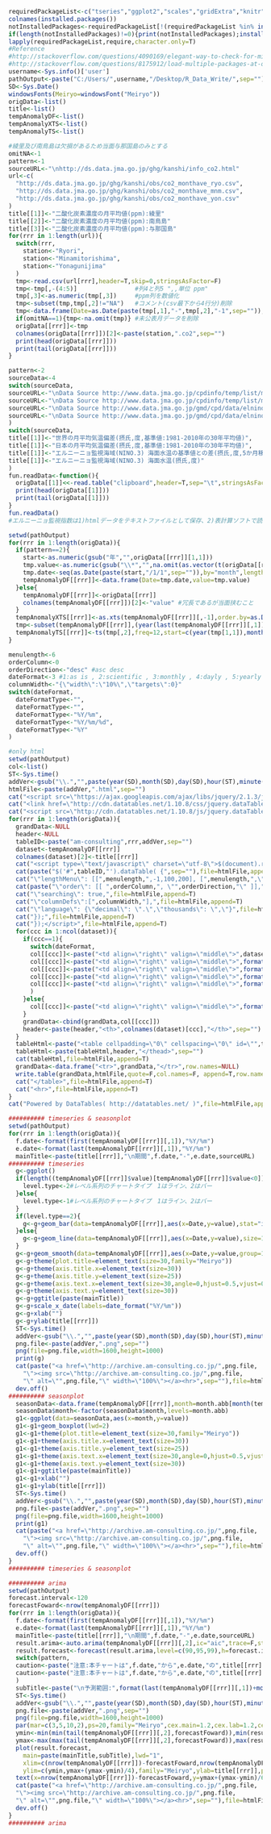 ```r
requiredPackageList<-c("tseries","ggplot2","scales","gridExtra","knitr","lubridate","reshape2","forecast","xts","dichromat","RColorBrewer","colorspace")
colnames(installed.packages())
notInstalledPackages<-requiredPackageList[!(requiredPackageList %in% installed.packages()[,"Package"])] #apply logical vector to requiredPackageList
if(length(notInstalledPackages)!=0){print(notInstalledPackages);install.packages(notInstalledPackages)}
lapply(requiredPackageList,require,character.only=T)
#Reference 
#http://stackoverflow.com/questions/4090169/elegant-way-to-check-for-missing-packages-and-install-them
#http://stackoverflow.com/questions/8175912/load-multiple-packages-at-once
username<-Sys.info()['user']
pathOutput<-paste("C:/Users/",username,"/Desktop/R_Data_Write/",sep="")
SD<-Sys.Date()
windowsFonts(Meiryo=windowsFont("Meiryo"))
origData<-list()
title<-list()
tempAnomalyDF<-list()
tempAnomalyXTS<-list()
tempAnomalyTS<-list()
```

```r
#綾里及び南鳥島は欠損があるため当面与那国島のみとする
omitNA<-1
pattern<-1
sourceURL<-"\nhttp://ds.data.jma.go.jp/ghg/kanshi/info_co2.html"
url<-c(
  "http://ds.data.jma.go.jp/ghg/kanshi/obs/co2_monthave_ryo.csv",
  "http://ds.data.jma.go.jp/ghg/kanshi/obs/co2_monthave_mnm.csv",
  "http://ds.data.jma.go.jp/ghg/kanshi/obs/co2_monthave_yon.csv"
)
title[[1]]<-"二酸化炭素濃度の月平均値(ppm):綾里"
title[[2]]<-"二酸化炭素濃度の月平均値(ppm):南鳥島"
title[[3]]<-"二酸化炭素濃度の月平均値(ppm):与那国島"
for(rrr in 1:length(url)){
  switch(rrr,
    station<-"Ryori",
    station<-"Minamitorishima",
    station<-"Yonagunijima"
  )  
  tmp<-read.csv(url[rrr],header=T,skip=0,stringsAsFactor=F)
  tmp<-tmp[,-(4:5)]                #列4と列5 ",,単位 ppm"
  tmp[,3]<-as.numeric(tmp[,3])     #ppm列を数値化
  tmp<-subset(tmp,tmp[,2]!="NA")   #コメント(csv最下から4行分)削除
  tmp<-data.frame(Date=as.Date(paste(tmp[,1],"-",tmp[,2],"-1",sep="")),co2=tmp[,3])
  if(omitNA==1){tmp<-na.omit(tmp)} #未公表月データを削除
  origData[[rrr]]<-tmp
  colnames(origData[[rrr]])[2]<-paste(station,".co2",sep="")
  print(head(origData[[rrr]]))
  print(tail(origData[[rrr]]))
}  
```

```r
pattern<-2
sourceData<-4
switch(sourceData,
sourceURL<-"\nData Source http://www.data.jma.go.jp/cpdinfo/temp/list/mon_wld.html",
sourceURL<-"\nData Source http://www.data.jma.go.jp/cpdinfo/temp/list/mon_jpn.html",
sourceURL<-"\nData Source http://www.data.jma.go.jp/gmd/cpd/data/elnino/index/dattab.html",
sourceURL<-"\nData Source http://www.data.jma.go.jp/gmd/cpd/data/elnino/index/dattab.html"
)  
switch(sourceData,
title[[1]]<-"世界の月平均気温偏差(摂氏,度,基準値:1981-2010年の30年平均値)",
title[[1]]<-"日本の月平均気温偏差(摂氏,度,基準値:1981-2010年の30年平均値)",
title[[1]]<-"エルニーニョ監視海域(NINO.3) 海面水温の基準値との差(摂氏,度,5か月移動平均値)",
title[[1]]<-"エルニーニョ監視海域(NINO.3) 海面水温(摂氏,度)"
)  
fun.readData<-function(){
  origData[[1]]<<-read.table("clipboard",header=T,sep="\t",stringsAsFactor=FALSE,na.strings=c("na","NA",99.9)) # 99.9をNAとはしていないソースか否か注意
  print(head(origData[[1]]))
  print(tail(origData[[1]]))
}
fun.readData()
#エルニーニョ監視指数は1)htmlデータをテキストファイルとして保存、2)表計算ソフトで読み込み(スペース区切り)、3)データ範囲をコピー、とする手順が必要。
```

```r
setwd(pathOutput)
for(rrr in 1:length(origData)){
  if(pattern==2){  
    start<-as.numeric(gsub("年","",origData[[rrr]][1,1]))
    tmp.value<-as.numeric(gsub("\\*","",na.omit(as.vector(t(origData[[rrr]][,-1])))))
    tmp.date<-seq(as.Date(paste(start,"/1/1",sep="")),by="month",length.out=length(tmp.value))
    tempAnomalyDF[[rrr]]<-data.frame(Date=tmp.date,value=tmp.value)
  }else{
    tempAnomalyDF[[rrr]]<-origData[[rrr]]
    colnames(tempAnomalyDF[[rrr]])[2]<-"value" #冗長であるが当面挟むこと
  }  
  tempAnomalyXTS[[rrr]]<-as.xts(tempAnomalyDF[[rrr]][,-1],order.by=as.Date(tempAnomalyDF[[rrr]]$Date))
  tmp<-subset(tempAnomalyDF[[rrr]],(year(last(tempAnomalyDF[[rrr]][,1]))-1000)<=year(tempAnomalyDF[[rrr]][,1]))
  tempAnomalyTS[[rrr]]<-ts(tmp[,2],freq=12,start=c(year(tmp[1,1]),month(tmp[1,1]))) 
}
```

```r
menulength<-6
orderColumn<-0
orderDirection<-"desc" #asc desc
dateFormat<-3 #1:as is , 2:scientific , 3:monthly , 4:dayly , 5:yearly
columnWidth<-"{\"width\":\"10%\",\"targets\":0}"
switch(dateFormat,
  dateFormatType<-"",
  dateFormatType<-"",
  dateFormatType<-"%Y/%m",
  dateFormatType<-"%Y/%m/%d",
  dateFormatType<-"%Y"
)  
```

```r
#only html
setwd(pathOutput)
col<-list()
ST<-Sys.time()  
addVer<-gsub("\\.","",paste(year(SD),month(SD),day(SD),hour(ST),minute(ST),second(ST),sep=""))
htmlFile<-paste(addVer,".html",sep="")
cat("<script src=\"https://ajax.googleapis.com/ajax/libs/jquery/2.1.3/jquery.min.js\"></script>",file=htmlFile,append=F)
cat("<link href=\"http://cdn.datatables.net/1.10.8/css/jquery.dataTables.min.css\" rel=\"stylesheet\">",file=htmlFile,append=T) 
cat("<script src=\"http://cdn.datatables.net/1.10.8/js/jquery.dataTables.min.js\"></script>",file=htmlFile,append=T) 
for(rrr in 1:length(origData)){
  grandData<-NULL
  header<-NULL
  tableID<-paste("am-consulting",rrr,addVer,sep="")
  dataset<-tempAnomalyDF[[rrr]]
  colnames(dataset)[2]<-title[[rrr]]  
  cat("<script type=\"text/javascript\" charset=\"utf-8\">$(document).ready( function(){",file=htmlFile,append=T)
  cat(paste("$('#",tableID,"').dataTable( {",sep=""),file=htmlFile,append=T)
  cat("\"lengthMenu\": [[",menulength,",-1,100,200], [",menulength,",\"All\",100,200]],",file=htmlFile,append=T)
  cat(paste("\"order\": [[ ",orderColumn,", \"",orderDirection,"\" ]],",sep=""),file=htmlFile,append=T)
  cat("\"searching\": true,",file=htmlFile,append=T)
  cat("\"columnDefs\":[",columnWidth,"],",file=htmlFile,append=T)
  cat("\"language\": {\"decimal\": \".\",\"thousands\": \",\"}",file=htmlFile,append=T)
  cat("});",file=htmlFile,append=T)
  cat("});</script>",file=htmlFile,append=T)
  for(ccc in 1:ncol(dataset)){
    if(ccc==1){
      switch(dateFormat,
      col[[ccc]]<-paste("<td align=\"right\" valign=\"middle\">",dataset[,ccc],"</td>",sep=""),
      col[[ccc]]<-paste("<td align=\"right\" valign=\"middle\">",format(dataset[,ccc],big.mark=",",scientific=F),"</td>",sep=""),
      col[[ccc]]<-paste("<td align=\"right\" valign=\"middle\">",format(as.Date(dataset[,ccc]),dateFormatType),"</td>",sep=""),
      col[[ccc]]<-paste("<td align=\"right\" valign=\"middle\">",format(as.Date(dataset[,ccc]),dateFormatType),"</td>",sep=""),
      col[[ccc]]<-paste("<td align=\"right\" valign=\"middle\">",format(as.Date(dataset[,ccc]),dateFormatType),"</td>",sep="")
      )
    }else{  
      col[[ccc]]<-paste("<td align=\"right\" valign=\"middle\">",format(dataset[,ccc],big.mark=",",scientific=F),"</td>",sep="")
    }  
    grandData<-cbind(grandData,col[[ccc]])
    header<-paste(header,"<th>",colnames(dataset)[ccc],"</th>",sep="")  
  }
  tableHtml<-paste("<table cellpadding=\"0\" cellspacing=\"0\" id=\"",tableID,"\" width=\"100%\" class=\"display compact\"><thead>",sep="")
  tableHtml<-paste(tableHtml,header,"</thead>",sep="")
  cat(tableHtml,file=htmlFile,append=T)
  grandData<-data.frame("<tr>",grandData,"</tr>",row.names=NULL)
  write.table(grandData,htmlFile,quote=F,col.names=F, append=T,row.names=F)
  cat("</table>",file=htmlFile,append=T)
  cat("<hr>",file=htmlFile,append=T)
}  
cat("Powered by DataTables( http://datatables.net/ )",file=htmlFile,append=T)
```

```r
########## timeseries & seasonplot
setwd(pathOutput)
for(rrr in 1:length(origData)){
  f.date<-format(first(tempAnomalyDF[[rrr]][,1]),"%Y/%m")
  e.date<-format(last(tempAnomalyDF[[rrr]][,1]),"%Y/%m")
  mainTitle<-paste(title[[rrr]],"\n期間",f.date,"-",e.date,sourceURL)
########## timeseries
  g<-ggplot()
  if(length((tempAnomalyDF[[rrr]]$value)[tempAnomalyDF[[rrr]]$value<0])!=0){
    level.type<-2#レベル系列のチャートタイプ　1はライン、2はバー
  }else{
    level.type<-1#レベル系列のチャートタイプ　1はライン、2はバー
  }
  if(level.type==2){
    g<-g+geom_bar(data=tempAnomalyDF[[rrr]],aes(x=Date,y=value),stat="identity",position="identity",fill="blue",alpha=0.9,size=2)
  }else{
    g<-g+geom_line(data=tempAnomalyDF[[rrr]],aes(x=Date,y=value),size=1,colour="blue",alpha=0.5)
  }
  g<-g+geom_smooth(data=tempAnomalyDF[[rrr]],aes(x=Date,y=value,group=1),method=loess,color="red",lwd=3)
  g<-g+theme(plot.title=element_text(size=30,family="Meiryo"))
  g<-g+theme(axis.title.x=element_text(size=30)) 
  g<-g+theme(axis.title.y=element_text(size=25)) 
  g<-g+theme(axis.text.x=element_text(size=30,angle=0,hjust=0.5,vjust=0.5)) 
  g<-g+theme(axis.text.y=element_text(size=30)) 
  g<-g+ggtitle(paste(mainTitle))
  g<-g+scale_x_date(labels=date_format("%Y/%m"))  
  g<-g+xlab("")
  g<-g+ylab(title[[rrr]]) 
  ST<-Sys.time() 
  addVer<-gsub("\\.","",paste(year(SD),month(SD),day(SD),hour(ST),minute(ST),second(ST),sep=""))
  png.file<-paste(addVer,".png",sep="")
  png(file=png.file,width=1600,height=1000)
  print(g)
  cat(paste("<a href=\"http://archive.am-consulting.co.jp/",png.file,
    "\"><img src=\"http://archive.am-consulting.co.jp/",png.file,
    "\" alt=\"",png.file,"\" width=\"100%\"></a><hr>",sep=""),file=htmlFile,append=T)
  dev.off()
########## seasonplot
  seasonData<-data.frame(tempAnomalyDF[[rrr]],month=month.abb[month(tempAnomalyDF[[rrr]][,1])])
  seasonData$month<-factor(seasonData$month,levels=month.abb)
  g1<-ggplot(data=seasonData,aes(x=month,y=value))
  g1<-g1+geom_boxplot(lwd=2)
  g1<-g1+theme(plot.title=element_text(size=30,family="Meiryo"))
  g1<-g1+theme(axis.title.x=element_text(size=30)) 
  g1<-g1+theme(axis.title.y=element_text(size=25)) 
  g1<-g1+theme(axis.text.x=element_text(size=30,angle=0,hjust=0.5,vjust=0.5)) 
  g1<-g1+theme(axis.text.y=element_text(size=30)) 
  g1<-g1+ggtitle(paste(mainTitle))
  g1<-g1+xlab("")
  g1<-g1+ylab(title[[rrr]]) 
  ST<-Sys.time() 
  addVer<-gsub("\\.","",paste(year(SD),month(SD),day(SD),hour(ST),minute(ST),second(ST),sep=""))
  png.file<-paste(addVer,".png",sep="")
  png(file=png.file,width=1600,height=1000)
  print(g1)
  cat(paste("<a href=\"http://archive.am-consulting.co.jp/",png.file,
    "\"><img src=\"http://archive.am-consulting.co.jp/",png.file,
    "\" alt=\"",png.file,"\" width=\"100%\"></a><hr>",sep=""),file=htmlFile,append=T)
  dev.off()
}
########## timeseries & seasonplot
```

```r
########## arima
setwd(pathOutput)
forecast.interval<-120
forecastFoward<-nrow(tempAnomalyDF[[rrr]])
for(rrr in 1:length(origData)){
  f.date<-format(first(tempAnomalyDF[[rrr]][,1]),"%Y/%m")
  e.date<-format(last(tempAnomalyDF[[rrr]][,1]),"%Y/%m")
  mainTitle<-paste(title[[rrr]],"\n期間",f.date,"-",e.date,sourceURL)
  result.arima<-auto.arima(tempAnomalyDF[[rrr]][,2],ic="aic",trace=F,stepwise=T)
  result.forecast<-forecast(result.arima,level=c(90,95,99),h=forecast.interval) 
  switch(pattern,
  caution<-paste("注意:本チャートは",f.date,"から",e.date,"の",title[[rrr]],"データにARIMAモデルを適用し、\n", gsub(" ","",result.forecast$method),"の下(信頼区間:90%,95%,99%)、",forecast.interval,"ヶ月分を単純に外挿したものであり、\nモデル採択に関してその統計学的適否(分散の時間依存の有無,残差の正規性その他)は検討していない。\nまた同外挿に際して",title[[rrr]],"に対する人為的背景(工業活動その他に伴う二酸化炭素排出その他)や\n非人為的背景(海洋からの排出、大気温度その他)は考慮しておらず、\nさらにそれら背景が",title[[rrr]],"の変動に影響を与えるのか否かも検討していない。",sep=""),
  caution<-paste("注意:本チャートは",f.date,"から",e.date,"の",title[[rrr]],"データにARIMAモデルを適用し、\n", gsub(" ","",result.forecast$method),"の下(信頼区間:90%,95%,99%)、",forecast.interval,"ヶ月分を単純に外挿したものであり、\nモデル採択に関してその統計学的適否(分散の時間依存の有無,残差の正規性その他)は検討していない。\nまた同外挿に際して",title[[rrr]],"に対する人為的背景(工業活動その他に伴う二酸化炭素排出その他)や\n非人為的背景(二酸化炭素、海流、水蒸気、太陽活動その他)は考慮しておらず、\nさらにそれら背景が",title[[rrr]],"の変動に影響を与えるのか否かも検討していない。",sep="")
  )
  subTitle<-paste("\n予測範囲:",format(last(tempAnomalyDF[[rrr]][,1])+months(1),"%Y/%m"),"-",format(last(tempAnomalyDF[[rrr]][,1])+months(forecast.interval),"%Y/%m"),sep="")
  ST<-Sys.time() 
  addVer<-gsub("\\.","",paste(year(SD),month(SD),day(SD),hour(ST),minute(ST),second(ST),sep=""))
  png.file<-paste(addVer,".png",sep="")
  png(file=png.file,width=1600,height=1000)
  par(mar=c(3,5,10,2),ps=20,family="Meiryo",cex.main=1.2,cex.lab=1.2,cex.axis=1.2,cex.sub=1)
  ymin<-min(min(tail(tempAnomalyDF[[rrr]][,2],forecastFoward)),min(result.forecast$lower[,3]))
  ymax<-max(max(tail(tempAnomalyDF[[rrr]][,2],forecastFoward)),max(result.forecast$upper[,3]))
  plot(result.forecast,
    main=paste(mainTitle,subTitle),lwd="1",
    xlim=c(nrow(tempAnomalyDF[[rrr]])-forecastFoward,nrow(tempAnomalyDF[[rrr]])+forecast.interval),
    ylim=c(ymin,ymax+(ymax-ymin)/4),family="Meiryo",ylab=title[[rrr]],panel.first=grid(nx=NULL,ny=NULL,lty=2,equilogs=T))  
  text(x=nrow(tempAnomalyDF[[rrr]])-forecastFoward,y=ymax+(ymax-ymin)/6,caution,cex=1,adj=0)
  cat(paste("<a href=\"http://archive.am-consulting.co.jp/",png.file,
  "\"><img src=\"http://archive.am-consulting.co.jp/",png.file,
  "\" alt=\"",png.file,"\" width=\"100%\"></a><hr>",sep=""),file=htmlFile,append=T)
  dev.off()
}  
########## arima
```
